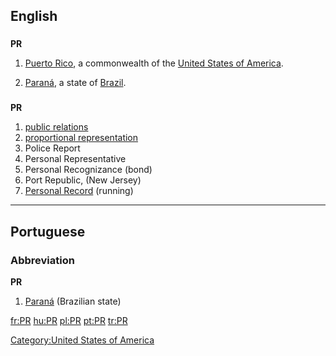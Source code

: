 {{also|pr|Pr|.pr}}
==English==

==={{abbreviation}}===
'''PR'''

# {{geography}} [[Puerto Rico]], a commonwealth of the [[United States of America]].
# [[Paraná]], a state of [[Brazil]].

==={{initialism}}===
'''PR'''

# [[public relations]]
# [[proportional representation]]
# Police Report
# Personal Representative
# Personal Recognizance (bond)
# Port Republic, (New Jersey)
# [[Personal Record]] (running)

[[Category:United States of America]]

----

==Portuguese==

===Abbreviation===
'''PR'''

# [[Paraná]] (Brazilian state)

[[fr:PR]]
[[hu:PR]]
[[pl:PR]]
[[pt:PR]]
[[tr:PR]]